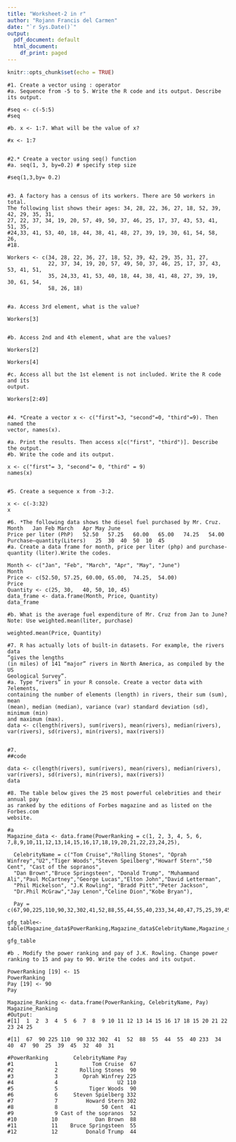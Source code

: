 ```yaml
---
title: "Worksheet-2 in r"
author: "Rojann Francis del Carmen"
date: "`r Sys.Date()`"
output:
  pdf_document: default
  html_document:
    df_print: paged
---
```


```r
knitr::opts_chunk$set(echo = TRUE)
```

```{}
#1. Create a vector using : operator
#a.	Sequence from -5 to 5. Write the R code and its output. Describe its output.

#seq <- c(-5:5)
#seq

#b.	x <- 1:7. What will be the value of x?

#x <- 1:7 


#2.* Create a vector using seq() function
#a. seq(1, 3, by=0.2) # specify step size

#seq(1,3,by= 0.2) 


#3. A factory has a census of its workers. There are 50 workers in total. 
The following list shows their ages: 34, 28, 22, 36, 27, 18, 52, 39, 42, 29, 35, 31, 
27, 22, 37, 34, 19, 20, 57, 49, 50, 37, 46, 25, 17, 37, 43, 53, 41, 51, 35,
#24,33, 41, 53, 40, 18, 44, 38, 41, 48, 27, 39, 19, 30, 61, 54, 58, 26,
#18.

Workers <- c(34, 28, 22, 36, 27, 18, 52, 39, 42, 29, 35, 31, 27, 
             22, 37, 34, 19, 20, 57, 49, 50, 37, 46, 25, 17, 37, 43, 53, 41, 51, 
             35, 24,33, 41, 53, 40, 18, 44, 38, 41, 48, 27, 39, 19, 30, 61, 54, 
             58, 26, 18) 


#a.	Access 3rd element, what is the value?

Workers[3] 


#b.	Access 2nd and 4th element, what are the values?

Workers[2]

Workers[4] 

#c.	Access all but the 1st element is not included. Write the R code and its 
output.

Workers[2:49] 


#4.	*Create a vector x <- c("first"=3, "second"=0, "third"=9). Then named the 
vector, names(x).

#a.	Print the results. Then access x[c("first", "third")]. Describe the output.
#b.	Write the code and its output.

x <- c("first"= 3, "second"= 0, "third" = 9) 
names(x) 


#5.	Create a sequence x from -3:2.

x <- c(-3:32)
x

#6.	*The following data shows the diesel fuel purchased by Mr. Cruz.
Month	Jan	Feb	March	Apr	May	June
Price per liter (PhP)	52.50	57.25	60.00	65.00	74.25	54.00
Purchase–quantity(Liters)	25	30	40	50	10	45
#a.	Create a data frame for month, price per liter (php) and purchase-quantity (liter).Write the codes.

Month <- c("Jan", "Feb", "March", "Apr", "May", "June")
Month
Price <- c(52.50, 57.25, 60.00,	65.00,	74.25,	54.00)
Price
Quantity <- c(25, 30,	40,	50,	10,	45)
data_frame <- data.frame(Month, Price, Quantity)
data_frame

#b.	What is the average fuel expenditure of Mr. Cruz from Jan to June? 
Note: Use weighted.mean(liter, purchase)

weighted.mean(Price, Quantity)

#7.	R has actually lots of built-in datasets. For example, the rivers data 
“gives the lengths
(in miles) of 141 “major” rivers in North America, as compiled by the US 
Geological Survey”.
#a.	Type “rivers” in your R console. Create a vector data with 7elements, 
containing the number of elements (length) in rivers, their sum (sum), mean 
(mean), median (median), variance (var) standard deviation (sd), minimum (min) 
and maximum (max).
data <- c(length(rivers), sum(rivers), mean(rivers), median(rivers), 
var(rivers), sd(rivers), min(rivers), max(rivers))


#7.
##code

data <- c(length(rivers), sum(rivers), mean(rivers), median(rivers), 
var(rivers), sd(rivers), min(rivers), max(rivers))
data

#8.	The table below gives the 25 most powerful celebrities and their annual pay 
as ranked by the editions of Forbes magazine and as listed on the Forbes.com 
website.

#a
Magazine_data <- data.frame(PowerRanking = c(1, 2, 3, 4, 5, 6, 7,8,9,10,11,12,13,14,15,16,17,18,19,20,21,22,23,24,25), 
                            
  CelebrityName = c("Tom Cruise","Rolling Stones", "Oprah Winfrey","U2","Tiger Woods","Steven Speilberg","Howarf Stern","50 Cent", "Cast of the sopranos",
  "Dan Brown","Bruce Springsteen", "Donald Trump", "Muhammand Ali","Paul McCartney","George Lucas","Elton John","David Letterman", 
  "Phil Mickelson", "J.K Rowling", "Bradd Pitt","Peter Jackson", 
  "Dr.Phil McGraw","Jay Lenon","Celine Dion","Kobe Bryan"), 
                            
  Pay = c(67,90,225,110,90,32,302,41,52,88,55,44,55,40,233,34,40,47,75,25,39,45,32,40,31)) 

gfg_table<- table(Magazine_data$PowerRanking,Magazine_data$CelebrityName,Magazine_data$Pay) 

gfg_table 

#b . Modify the power ranking and pay of J.K. Rowling. Change power ranking to 15 and pay to 90. Write the codes and its output. 

PowerRanking [19] <- 15 
PowerRanking 
Pay [19] <- 90 
Pay 

Magazine_Ranking <- data.frame(PowerRanking, CelebrityName, Pay) 
Magazine_Ranking 
#Output: 
#[1]  1  2  3  4  5  6  7  8  9 10 11 12 13 14 15 16 17 18 15 20 21 22 23 24 25 

#[1]  67  90 225 110  90 332 302  41  52  88  55  44  55  40 233  34  40  47  90  25  39  45  32  40  31 

#PowerRanking        CelebrityName Pay 
#1             1           Tom Cruise  67 
#2             2       Rolling Stones  90 
#3             3        Oprah Winfrey 225 
#4             4                   U2 110 
#5             5          Tiger Woods  90 
#6             6     Steven Spielberg 332 
#7             7         Howard Stern 302 
#8             8              50 Cent  41 
#9             9 Cast of the sopranos  52 
#10           10            Dan Brown  88 
#11           11    Bruce Springsteen  55  
#12           12         Donald Trump  44 
```